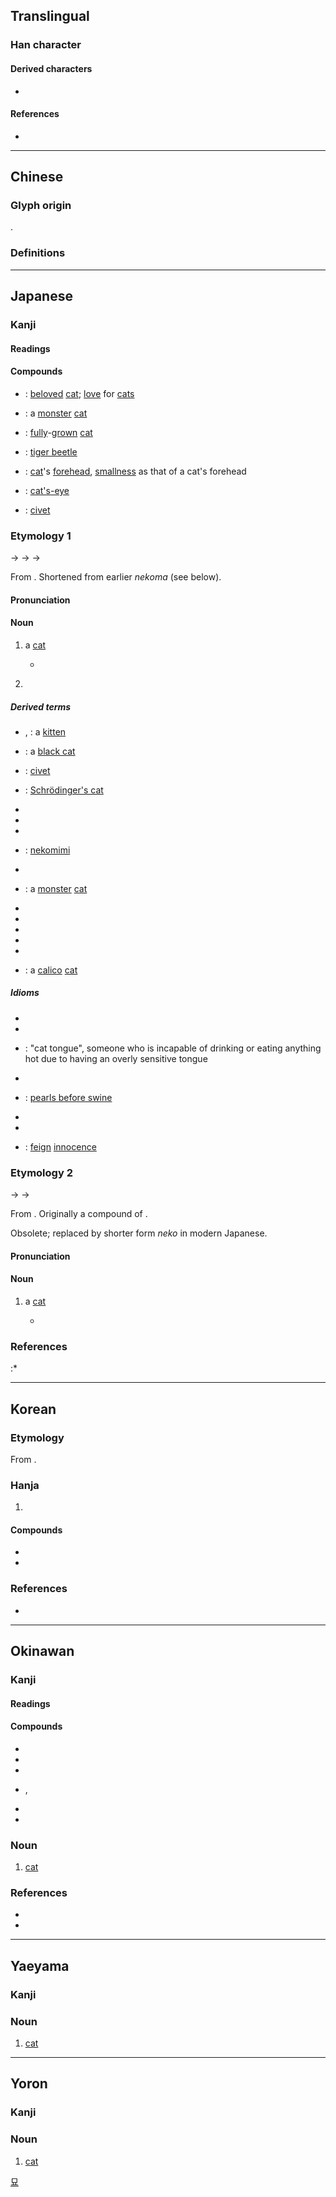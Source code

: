 {{also|貓|描}}
{{character info}}
==Translingual==
{{stroke order|strokes=11}}
{{stroke order|type=animate}}
{{stroke order|type=janimate}}
{{ja-forms|猫|猫|[[貓]]}}

===Han character===
{{Han char|rn=94|rad=犬|as=08|sn=11|canj=KHTW|four=44260|ids=⿰犭苗}}

====Derived characters====
* {{l|mul|[[𢵝]], [[𫫯]]}}

====References====
* {{Han ref|kx=0714.270|dkj=20535|dj=1127.010|hdz=21352.010|uh=732B|ud=29483}}
{{clear}}

----

==Chinese==

===Glyph origin===
{{Han etym}}
{{Han compound|犬|苗|ls=psc|c1=s|c2=p}}.

===Definitions===
{{zh-see|貓|sv}}

----

==Japanese==
{{wp|lang=ja}}

===Kanji===
{{ja-kanji|grade=c|rs=犬08}} <!-- 貓 not listed as kyūjitai form in 2010 Jōyō Kanji -->

====Readings====
{{ja-readings
|goon=みょう<めう
|kanon=びょう<べう, ぼう<ばう
|kun=ねこ-
}}

====Compounds====
{{der-top|Compounds}}
* {{ja-r|愛%猫|あい%びょう}}: [[beloved]] [[cat]]; [[love]] for [[cats]]
* {{ja-r|怪%猫|かい%びょう}}: a [[monster]] [[cat]]
* {{ja-r|成%猫|せい%びょう}}: [[fully]]-[[grown]] [[cat]]
* {{ja-r|斑%猫|はん%みょう}}: [[tiger beetle]]
* {{ja-r|猫%額|びょう%がく}}: [[cat]]'s [[forehead]], [[smallness]] as that of a cat's forehead
* {{ja-r|猫%睛%石|びょう%せい%せき}}: [[cat's-eye]]
* {{ja-r|霊%猫|れい%びょう}}: [[civet]]
{{der-bottom}}

===Etymology 1===
{{ja-kanjitab|yomi=k|ねこ}}

{{IPAfont|*⟨ni<sub>1</sub>a-ko<sub>1</sub>ma⟩}} → {{IPAfont|⟨ne<sub>1</sub>ko<sub>1</sub>ma⟩}} → {{IPAchar|/nekoma/}} → {{IPAchar|/neko/}}

From {{inh|ja|ojp|sort=ねこ|-}}.  Shortened from earlier ''nekoma'' (see below).

====Pronunciation====
{{ja-pron|yomi=k|ねこ|acc=1|acc_ref=DJR,NHK|a=Ja-neko-anglonative.oga}}

====Noun====
{{ja-noun|count=匹|ねこ|ネコ}}

# a [[cat]]
#: {{ja-usex|'''猫'''[[が#Etymology 2|が]][[二%]][[匹%]][[居る]][[。]]|'''ねこ''' が に%ひき %いる。|There are two '''cats'''.}}
#: {{ja-usex|[[家]][[に#Etymology 2|に]][[は#Etymology 2|は]]'''猫'''が[[三]]匹[[います]]。|いえ に は '''ねこ''' が さんびき います。|There are three '''cats''' in the house.}}
#* {{RQ:Wamyō Ruijushō|7|56}}
#*: {{lang|ja|猫: 野王案、猫、音苗、禰古麻、下總本有和名二字興河海抄引此合、本草和名同訓、或省云'''禰古'''、新撰字鏡、狸、'''禰古'''、按狸一名猫、見本草和名、似虎而小、熊捕鼠為糧}}
# {{clipping of|ja|猫車|tr=nekoguruma|t=wheelbarrow}}

=====Derived terms=====
{{der-top}}
* {{ja-r|子%猫|こ%ねこ}}, {{ja-r|仔猫|こねこ}}: a [[kitten]]
* {{ja-r|黒%猫|くろ%ねこ}}: a [[black cat]]
* {{ja-r|麝%香% 猫|じゃ%こう% ねこ}}: [[civet]]
* {{ja-r|シュレーディンガーの猫|^シュレーディンガー の ねこ}}: [[Schrödinger's cat]]
* {{ja-r|猫%手|ねこ%て}}
* {{ja-r|猫%間|ねこ%ま}}
* {{ja-r|猫%又|ねこ%また}}
* {{ja-r|猫%耳|ねこ%みみ}}: [[nekomimi]]
* {{ja-r|唐%猫|から%ねこ}}
* {{ja-r|化け猫|ばけねこ}}: a [[monster]] [[cat]]
* {{ja-r|招き猫|まねきねこ}}
* {{ja-r|虎%猫|とら%ねこ}}
* {{ja-r|どら猫|どらねこ}}
* {{ja-r|山%猫|やま%ねこ}}
* {{ja-r|猫%可愛がり|ねこ%かわいがり}}
* {{ja-r|三%毛%猫|み%け%ねこ}}: a [[calico]] [[cat]]
{{der-bottom}}

=====Idioms=====
{{der-top|Idioms}}
{{attention|ja|These idioms need glosses.}}
* {{ja-r|猫も杓%子も|ねこ も しゃく%し も}}
* {{ja-r|猫の手も借りたい|ねこ の て も かりたい}}
* {{ja-r|猫舌|ねこじた}}: "cat tongue", someone who is incapable of drinking or eating anything hot due to having an overly sensitive tongue
* {{ja-r|猫に鰹%節|ねこ に かつお%ぶし}}
* {{ja-r|猫に小%判|ねこ に こ%はん}}: [[pearls before swine]]
* {{ja-r|猫の額|ねこ の ひたい}}
* {{ja-r|借りてきた猫|かりて きた ねこ}}
* {{ja-r|猫を被る|ねこ を かぶる}}: [[feign]] [[innocence]]
{{der-bottom}}

===Etymology 2===
{{ja-kanjitab|yomi=k|ねこま}}

{{IPAfont|*⟨ni<sub>1</sub>a-ko<sub>1</sub>ma⟩}} → {{IPAfont|⟨ne<sub>1</sub>ko<sub>1</sub>ma⟩}} → {{IPAchar|/nekoma/}}

From {{inh|ja|ojp|sort=ねこま|-}}.  Originally a compound of {{compound|ja|sort=ねこま|にゃ|tr1=nya|t1=[[onomatopoeia]] for the sound a cat makes (compare {{noncog|en|[[mew]], [[meow]]}})|こま|tr2=koma|t2=four-legged animal}}. {{rfv-etym|ja}}

Obsolete; replaced by shorter form ''neko'' in modern Japanese.

====Pronunciation====
{{ja-pron|yomi=k|ねこま}}

====Noun====
{{ja-noun|ねこま}}

# {{lb|ja|sort=ねこま|obsolete}} a [[cat]]
#* {{RQ:Wamyō Ruijushō|7|56}}
#*: {{lang|ja|猫: 野王案、猫、音苗、'''禰古麻'''、下總本有和名二字興河海抄引此合、本草和名同訓、或省云禰古、新撰字鏡、狸、禰古、按狸一名猫、見本草和名、似虎而小、熊捕鼠為糧}}

===References===
<references/>
:* {{R:Wamyō Ruijushō}}

{{c|ja|Cats|Felids|sort=ねこ}}

----

==Korean==

===Etymology===
From {{der|ko|ltc|-}} {{ltc-l|猫}}. {{hanja-hunmong|묘|myo|獸畜#상18B|alt=貓}}

===Hanja===
{{ko-hanja-search}}
{{ko-hanja/new|고양이|묘}}

# {{hanja form of|묘|[[cat]]}}

====Compounds====
{{der-top|Compounds}}
* {{ko-l|가묘|家猫}}
* {{ko-l|반려묘|伴侶猫}}
{{der-bottom}}

===References===
* {{R:hanjadoc|7186}}

[[Category:Hanja readings|묘]]

----

==Okinawan==

===Kanji===
{{ryu-kanji}}

====Readings====
{{ryu-readings
|on=まやー-
}}

====Compounds====
{{der-top|Compounds}}
* {{l|ryu|赤猫|tr=あかまやー, akamayā|t=red tabby cat}}
* {{l|ryu|黒猫|tr=くるまやー, kurumayā|t=black cat}}
* {{l|ryu|白猫|tr=しるまやー, shirumayā|t=white cat}}
* {{l|ryu|猫子}}, {{l|ryu|猫小|tr=まやーぐゎー, mayāgwā|t=cat; kitten}}
* {{l|ryu|まんちゃーまやー|tr=manchāmayā|t=tricolour cat}}
* {{l|ryu|山猫|tr=やままやー, yamamayā|t=mountain cat}}
{{der-bottom}}

===Noun===
{{ryu-noun|まやー|sort=まやあ}}

# [[cat]]

===References===
* {{R:JLect|まやー・まやあ【猫】|66|mayaa}}
* {{R:Shuri-Naha Dialect Dictionary|マヤー|SN35306}}

{{C|ryu|Cats|Felids|sort=まやあ}}

----

==Yaeyama==

===Kanji===
{{head|rys|Han character|hiragana|まやー|romaji|mayā}}

===Noun===
{{head|rys|noun|hiragana|まやー|romaji|mayā|sort=まやあ}}

# [[cat]]

{{C|rys|Cats|Felids|sort=まやあ}}

----

==Yoron==

===Kanji===
{{head|yox|Han character|hiragana|みゃんか|romaji|myanka}}

===Noun===
{{head|yox|noun|hiragana|みゃんか|romaji|myanka|sort=みゃんか}}

# [[cat]]

{{C|yox|Cats|Felids|sort=みゃんか}}